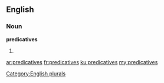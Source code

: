 ==English==

===Noun===
'''predicatives'''

# {{plural of|predicative}}

[[Category:English plurals]]

[[ar:predicatives]]
[[fr:predicatives]]
[[ku:predicatives]]
[[my:predicatives]]